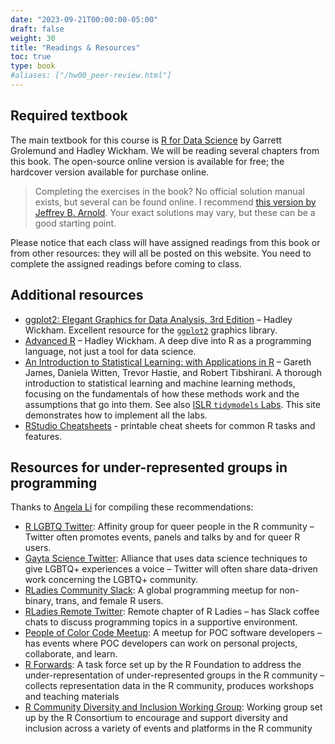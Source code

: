 ```yaml
---
date: "2023-09-21T00:00:00-05:00"
draft: false
weight: 30
title: "Readings & Resources"
toc: true
type: book
#aliases: ["/hw00_peer-review.html"]
---
```


## Required textbook

The main textbook for this course is [R for Data Science](http://r4ds.had.co.nz/) by Garrett Grolemund and Hadley Wickham. We will be reading several chapters from this book. The open-source online version is available for free; the hardcover version available for purchase online.

  > Completing the exercises in the book? No official solution manual exists, but several can be found online. I recommend [this version by Jeffrey B. Arnold](https://jrnold.github.io/r4ds-exercise-solutions/). Your exact solutions may vary, but these can be a good starting point.

Please notice that each class will have assigned readings from this book or from other resources: they will all be posted on this website. You need to complete the assigned readings before coming to class. 


## Additional resources

* [ggplot2: Elegant Graphics for Data Analysis, 3rd Edition](https://ggplot2-book.org/) -- Hadley Wickham. Excellent resource for the [`ggplot2`](https://cran.r-project.org/web/packages/ggplot2/index.html) graphics library.
* [Advanced R](https://adv-r.hadley.nz/) -- Hadley Wickham. A deep dive into R as a programming language, not just a tool for data science.
* [An Introduction to Statistical Learning: with Applications in R](https://www.statlearning.com/) -- Gareth James, Daniela Witten, Trevor Hastie, and Robert Tibshirani. A thorough introduction to statistical learning and machine learning methods, focusing on the fundamentals of how these methods work and the assumptions that go into them. See also [ISLR `tidymodels` Labs](https://emilhvitfeldt.github.io/ISLR-tidymodels-labs/). This site demonstrates how to implement all the labs.
* [RStudio Cheatsheets](https://www.rstudio.com/resources/cheatsheets/) - printable cheat sheets for common R tasks and features.
    
## Resources for under-represented groups in programming

Thanks to [Angela Li](https://angela-li.github.io/) for compiling these recommendations:

* [R LGBTQ Twitter](https://twitter.com/r_lgbtq): Affinity group for queer people in the R community -- Twitter often promotes events, panels and talks by and for queer R users. 
* [Gayta Science Twitter](https://twitter.com/gaytascience): Alliance that uses data science techniques to give LGBTQ+ experiences a voice -- Twitter will often share data-driven work concerning the LGBTQ+ community. 
* [RLadies Community Slack](http://bit.ly/rladies-slack): A global programming meetup for non-binary, trans, and female R users. 
* [RLadies Remote Twitter](https://twitter.com/RLadiesRemote): Remote chapter of R Ladies -- has Slack coffee chats to discuss programming topics in a supportive environment. 
* [People of Color Code Meetup](https://www.meetup.com/People-of-Color-Code/): A meetup for POC software developers -- has events where POC developers can work on personal projects, collaborate, and learn. 
* [R Forwards](https://forwards.github.io/): A task force set up by the R Foundation to address the under-representation of under-represented groups in the R community -- collects representation data in the R community, produces workshops and teaching materials
* [R Community Diversity and Inclusion Working Group](https://github.com/RConsortium/RCDI-WG): Working group set up by the R Consortium to encourage and support diversity and inclusion across a variety of events and platforms in the R community 
